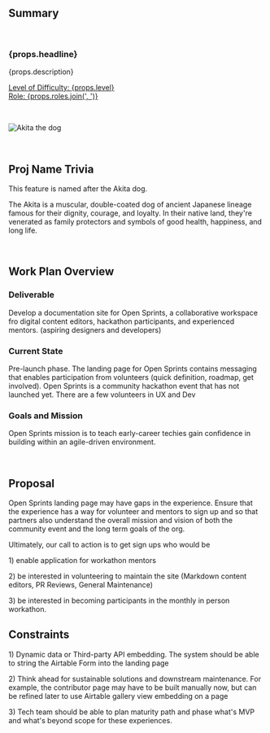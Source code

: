 ## Summary

<br />

<h3>{props.headline}</h3>
<p>{props.description}</p>

<p>
  <u>
    Level of Difficulty: <span>{props.level}</span>
    <br />
    Role: <span>{props.roles.join(', ')}</span>
  </u>
</p>

<br />

<p align="center">

![Akita the dog](./assets/akita.jpeg)

</p>

<br />

## Proj Name Trivia

This feature is named after the Akita dog.

The Akita is a muscular, double-coated dog of ancient Japanese lineage famous for
their dignity, courage, and loyalty. In their native land, they're venerated as family
protectors and symbols of good health, happiness, and long life.

<br />

## Work Plan Overview

### Deliverable
Develop a documentation site for Open Sprints, a collaborative workspace fro digital content editors, hackathon participants, and experienced mentors. (aspiring designers and developers)

### Current State
Pre-launch phase. The landing page for Open Sprints contains messaging that enables participation from volunteers (quick definition, roadmap, get involved). Open Sprints is a community hackathon event that has not launched yet. There are a few volunteers in UX and Dev

### Goals and Mission
Open Sprints mission is to teach early-career techies gain confidence in building within an agile-driven environment. 

<br />

## Proposal
Open Sprints landing page may have gaps in the experience. Ensure that the experience has a way for volunteer and mentors to sign up and so that partners also understand the overall mission and vision of both the community event and the long term goals of the org.

Ultimately, our call to action is to get sign ups who would be
<p> 1) enable application for workathon mentors </p>
<p> 2) be interested in volunteering to maintain the site (Markdown content editors, PR Reviews, General Maintenance) </p>
<p> 3) be interested in becoming participants in the monthly in person workathon. </p>

## Constraints 
<p> 1) Dynamic data or Third-party API embedding. The system should be able to string the Airtable Form into the landing page </p>
<p> 2) Think ahead for sustainable solutions and downstream maintenance. For example, the contributor page may have to be built manually now, but can be refined later to use Airtable gallery view embedding on a page </p>
<p> 3) Tech team should be able to plan maturity path and phase what's MVP and what's beyond scope for these experiences. </p>
